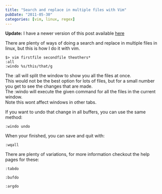```yaml
---
title: "Search and replace in multiple files with Vim"
pubDate: "2011-05-30"
categories: [vim, linux, regex]
---
```


**Update:** I have a newer version of this post available [here](https://blog.stevenocchipinti.com/2016/12/28/search-and-replace-vim-and-git/)

There are plenty of ways of doing a search and replace in multiple files in linux, but this is how I do it with vim.

```
$> vim firstfile secondfile theothers*
:all
:windo %s/this/that/g
```

The :all will split the window to show you all the files at once.  
This would not be the best option for lots of files, but for a small number you get to see the changes that are made.  
The :windo will execute the given command for all the files in the current window.  
Note this wont affect windows in other tabs.

If you want to undo that change in all buffers, you can use the same method:

```
:windo undo
```

When your finished, you can save and quit with:

```
:wqall
```

There are plenty of variations, for more information checkout the help pages for these:

```
:tabdo

:bufdo

:argdo
```
